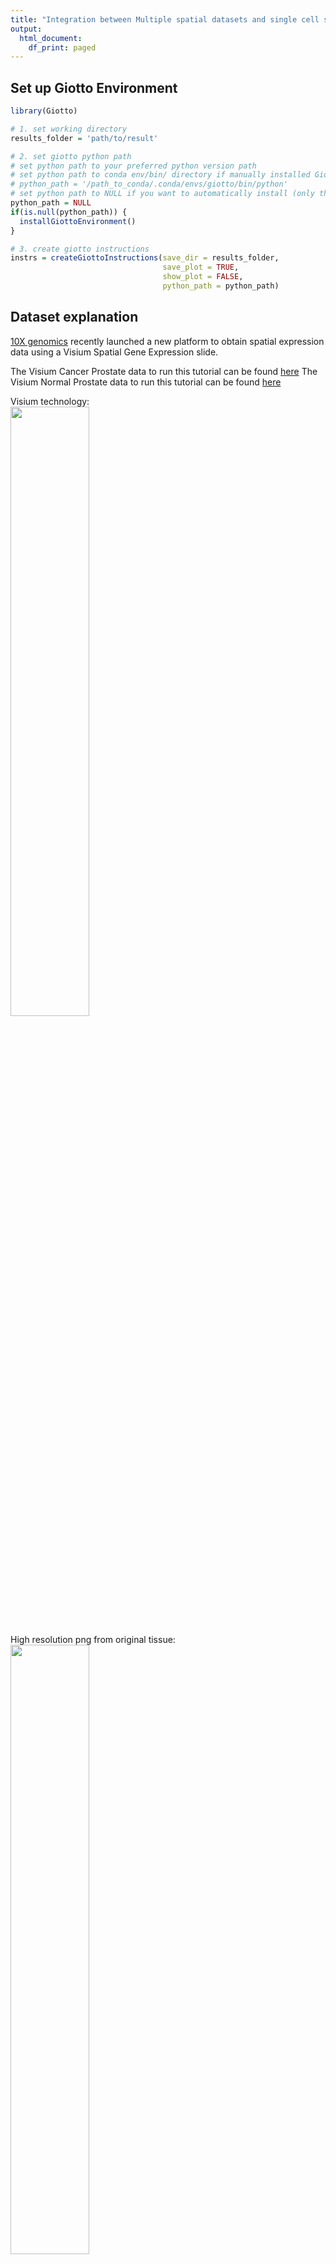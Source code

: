 ```yaml
---
title: "Integration between Multiple spatial datasets and single cell sequencing data"
output:
  html_document:
    df_print: paged
---
```



## Set up Giotto Environment
```r
library(Giotto)

# 1. set working directory
results_folder = 'path/to/result'

# 2. set giotto python path
# set python path to your preferred python version path
# set python path to conda env/bin/ directory if manually installed Giotto python dependencies by conda
# python_path = '/path_to_conda/.conda/envs/giotto/bin/python'
# set python path to NULL if you want to automatically install (only the 1st time) and use the giotto miniconda environment
python_path = NULL
if(is.null(python_path)) {
  installGiottoEnvironment()
}

# 3. create giotto instructions
instrs = createGiottoInstructions(save_dir = results_folder,
                                  save_plot = TRUE,
                                  show_plot = FALSE,
                                  python_path = python_path)

```

## Dataset explanation
[10X genomics](https://www.10xgenomics.com/spatial-transcriptomics/) recently launched a new platform to obtain spatial expression data using a Visium Spatial Gene Expression slide.

The Visium Cancer Prostate data to run this tutorial can be found [here]( https://www.10xgenomics.com/resources/datasets/human-prostate-cancer-adenocarcinoma-with-invasive-carcinoma-ffpe-1-standard-1-3-0)
The Visium Normal Prostate data to run this tutorial can be found [here]( https://www.10xgenomics.com/resources/datasets/normal-human-prostate-ffpe-1-standard-1-3-0)


Visium technology:  
![](../inst/images/general_figs/visium_technology.png){ width=50% }

High resolution png from original tissue:   
![](../inst/images/general_figs/Visium_FFPE_Human_Normal_Prostate_image.png){ width=50% } 
![](../inst/images/general_figs/Visium_FFPE_Human_Prostate_Cancer_image.png){ width=50% } 



## Part 1: Create Giotto objects and join
```r
dataDir <- 'path/to/data'
## obese upper
N_pros = createGiottoVisiumObject(
    visium_dir = paste0(dataDir,'/Visium_FFPE_Human_Normal_Prostate/'),
    expr_data = 'raw',
    png_name = 'tissue_lowres_image.png',
    gene_column_index = 2,
    instructions = instrs
)

## obese lower
C_pros = createGiottoVisiumObject(
    visium_dir = paste0(dataDir,'/Visium_FFPE_Human_Prostate_Cancer/'),
    expr_data = 'raw',
    png_name = 'tissue_lowres_image.png',
    gene_column_index = 2,
    instructions = instrs
)
# join giotto objects
# joining with x_shift has the advantage that you can join both 2D and 3D data
# x_padding determines how much distance is between each dataset
# if x_shift = NULL, then the total shift will be guessed from the giotto image
testcombo = joinGiottoObjects(gobject_list = list(N_pros, C_pros),
    gobject_names = c('NP', 'CP'),
    join_method = 'shift', x_padding = 1000)


# join info is stored in this slot
# simple list for now
testcombo@join_info


# check joined Giotto object
fDataDT(testcombo)
pDataDT(testcombo)
showGiottoImageNames(testcombo)
showGiottoSpatLocs(testcombo)
showGiottoExpression(testcombo)
```


```r
# this plots all the images by list_ID
spatPlot2D(gobject = testcombo, cell_color = 'in_tissue',
    show_image = T, image_name = c("NP-image", "CP-image"),
    group_by = 'list_ID', point_alpha = 0.5,
    save_param = list(save_name = "1a_plot"))
```
![](../inst/images/visium_prostate_integration/vignette_sep29_2021/1a_plot.png){ width=50% } 


```r
# this plots one selected image
spatPlot2D(gobject = testcombo, cell_color = 'in_tissue',
    show_image = T, image_name = c("NP-image"), point_alpha = 0.3,
    save_param = list(save_name = "1b_plot"))
```
![](../inst/images/visium_prostate_integration/vignette_sep29_2021/1b_plot.png){ width=50% } 

```r
# this plots two selected images
spatPlot2D(gobject = testcombo, cell_color = 'in_tissue',
    show_image = T, image_name = c( "NP-image", "CP-image"),
    point_alpha = 0.3,
    save_param = list(save_name = "1c_plot"))
```

![](../inst/images/visium_prostate_integration/vignette_sep29_2021/1c_plot.png){ width=50% } 


## Part 2: Process Giotto Objects
```r
# subset on in-tissue spots
metadata = pDataDT(testcombo)
in_tissue_barcodes = metadata[in_tissue == 1]$cell_ID
testcombo = subsetGiotto(testcombo, cell_ids = in_tissue_barcodes)
```

```r
## filter
testcombo <- filterGiotto(gobject = testcombo,
    expression_threshold = 1,
    feat_det_in_min_cells = 50,
    min_det_feats_per_cell = 500,
    expression_values = c('raw'),
    verbose = T)

## normalize
testcombo <- normalizeGiotto(gobject = testcombo, scalefactor = 6000)

## add gene & cell statistics
testcombo <- addStatistics(gobject = testcombo, expression_values = 'raw')

fmeta = fDataDT(testcombo)
testfeats = fmeta[perc_cells > 20 & perc_cells < 50][100:110]$feat_ID

violinPlot(testcombo, feats = testfeats, cluster_column = 'list_ID', save_param = list(save_name = "2a_plot"))
plotMetaDataHeatmap(testcombo, selected_feats = testfeats, metadata_cols = 'list_ID', save_param = list(save_name = "2b_plot"))
```
![](../inst/images/visium_prostate_integration/vignette_sep29_2021/2a_plot.png){ width=50% } 
![](../inst/images/visium_prostate_integration/vignette_sep29_2021/2b_plot.png){ width=50% } 
```r
## visualize
#fDataDT(testcombo)
spatPlot2D(gobject = testcombo, group_by = 'list_ID', cell_color = 'nr_feats', color_as_factor = F, point_size = 0.75, save_param = list(save_name = "2c_plot"))
```
![](../inst/images/visium_prostate_integration/vignette_sep29_2021/2c_plot.png){ width=50% } 


## Part 3: Dimention Reduction
```r
## PCA ##
testcombo <- calculateHVF(gobject = testcombo)
testcombo <- runPCA(gobject = testcombo, center = TRUE, scale_unit = TRUE)
screePlot(testcombo, ncp = 30, save_param = list(save_name = "3a_screeplot"))
```
![](../inst/images/visium_prostate_integration/vignette_sep29_2021/3a_screeplot.png){ width=50% } 


## Part 4: Clustering
### 4.1 Without Integration
Integration is usually needed for dataset of different conditions to minimize batch effects. Without integration means without using any integration methods.
```r
## cluster and run UMAP ##
# sNN network (default)
testcombo <- createNearestNetwork(gobject = testcombo,
    dim_reduction_to_use = 'pca', dim_reduction_name = 'pca',
    dimensions_to_use = 1:10, k = 15)

# Leiden clustering
testcombo <- doLeidenCluster(gobject = testcombo, resolution = 0.2, n_iterations = 1000)

# UMAP
testcombo = runUMAP(testcombo)

plotUMAP(gobject = testcombo,
    cell_color = 'leiden_clus', show_NN_network = T, point_size = 1.5,
    save_param = list(save_name = "4.1a_plot"))
```
![](../inst/images/visium_prostate_integration/vignette_sep29_2021/4.1a_plot.png){ width=50% } 

```r
spatPlot2D(gobject = testcombo, group_by = 'list_ID',
    cell_color = 'leiden_clus',
    point_size = 1.5,
    save_param = list(save_name = "4.1b_plot"))
```
![](../inst/images/visium_prostate_integration/vignette_sep29_2021/4.1b_plot.png){ width=50% } 

```r
spatDimPlot2D(gobject = testcombo,
    cell_color = 'leiden_clus',
    save_param = list(save_name = "4.1c_plot"))
```
![](../inst/images/visium_prostate_integration/vignette_sep29_2021/4.1c_plot.png){ width=50% } 


### 4.2 With Harmony integration
Harmony is a integration algorithm developed by [Korsunsky, I. et al.](https://www.nature.com/articles/s41592-019-0619-0). It was designed for integration of single cell data but also work well on spatial datasets. 
```r
## data integration, cluster and run UMAP ##

# harmony
#library(devtools)
#install_github("immunogenomics/harmony")
library(harmony)

## run harmony integration
testcombo = runGiottoHarmony(testcombo, vars_use = 'list_ID', do_pca = F)


## sNN network (default)
testcombo <- createNearestNetwork(gobject = testcombo,
    dim_reduction_to_use = 'harmony', dim_reduction_name = 'harmony', name = 'NN.harmony',
    dimensions_to_use = 1:10, k = 15)

## Leiden clustering
testcombo <- doLeidenCluster(gobject = testcombo,
    network_name = 'NN.harmony', resolution = 0.2, n_iterations = 1000, name = 'leiden_harmony')

# UMAP dimension reduction
testcombo = runUMAP(testcombo, dim_reduction_name = 'harmony', dim_reduction_to_use = 'harmony', name = 'umap_harmony')


plotUMAP(gobject = testcombo,
    dim_reduction_name = 'umap_harmony',
    cell_color = 'leiden_harmony', 
    show_NN_network = F, 
    point_size = 1.5,
    save_param = list(save_name = "4.2a_plot"))
# If you want to show NN network information, you will need to specify these arguments in the plotUMAP function
# show_NN_network = T, nn_network_to_use = 'sNN' , network_name = 'NN.harmony'
```
![](../inst/images/visium_prostate_integration/vignette_sep29_2021/4.2a_plot.png){ width=50% } 

```r
spatPlot2D(gobject = testcombo, group_by = 'list_ID',
    cell_color = 'leiden_harmony',
    point_size = 1.5,
    save_param = list(save_name = "4.2b_plot"))
```
![](../inst/images/visium_prostate_integration/vignette_sep29_2021/4.2b_plot.png){ width=50% } 


```r
spatDimPlot2D(gobject = testcombo,
    dim_reduction_to_use = 'umap', dim_reduction_name = 'umap_harmony',
    cell_color = 'leiden_harmony',
    save_param = list(save_name = "4.2c_plot"))
```
![](../inst/images/visium_prostate_integration/vignette_sep29_2021/4.2c_plot.png){ width=50% } 


```r
# compare to previous results
spatPlot2D(gobject = testcombo,
    cell_color = 'leiden_clus', 
    save_param = list(save_name = "4_w_o_integration_plot"))
spatPlot2D(gobject = testcombo,
    cell_color = 'leiden_harmony',
    save_param = list(save_name = "4_w_integration_plot"))

```

![](../inst/images/visium_prostate_integration/vignette_sep29_2021/4_w_o_integration_plot.png){ width=50% } 
![](../inst/images/visium_prostate_integration/vignette_sep29_2021/4_w_integration_plot.png){ width=50% } 


## Part 5: Cell type annotation
Visium spatial transcriptomics does not provide single-cell resolution, making cell type annotation a harder problem. Giotto provides several ways to calculate enrichment of specific cell-type signature gene list:    
- PAGE   
- hypergeometric test   
- Rank   
- [DWLS Deconvolution](https://genomebiology.biomedcentral.com/articles/10.1186/s13059-021-02362-7) 

This is also the easiest way to integrate Visium datasets with single cell data. Example shown here is from [Ma et al.](https://pubmed.ncbi.nlm.nih.gov/33032611/) from two prostate cancer patients. The raw dataset can be found [here](https://www.ncbi.nlm.nih.gov/geo/query/acc.cgi?acc=GSE157703) 
Giotto_SC is processed variable in the [single cell RNAseq tutorial](https://giottosuite.com/articles/singlecell_prostate_standard_Sep29_21.html)

### 5.1 PAGE enrichment
```r
# Create PAGE matrix
# PAGE matrix should be a binary matrix with each row represent a gene marker and each column represent a cell type
# markers_scran is generated from single cell analysis ()
markers_scran = findMarkers_one_vs_all(gobject=giotto_SC, method="scran",
                                       expression_values="normalized", cluster_column='prostate_labels', min_feats=3)
top_markers <- markers_scran[, head(.SD, 10), by="cluster"]
celltypes<-levels(factor(markers_scran$cluster))
sign_list<-list()
for (i in 1:length(celltypes)){
  sign_list[[i]]<-top_markers[which(top_markers$cluster == celltypes[i]),]$feats
}

PAGE_matrix = makeSignMatrixPAGE(sign_names = celltypes,
                                 sign_list = sign_list)
```

```r
testcombo = runPAGEEnrich(gobject = testcombo,
                          sign_matrix = PAGE_matrix,
                          min_overlap_genes = 2)

cell_types_subset = colnames(PAGE_matrix)

# Plot PAGE enrichment result
spatCellPlot(gobject = testcombo,
             spat_enr_names = 'PAGE',
             cell_annotation_values = cell_types_subset[1:4],
             cow_n_col = 2,coord_fix_ratio = NULL, point_size = 1.25,
             save_param = list(save_name = "5a_PAGE_plot"))

```
![](../inst/images/visium_prostate_integration/vignette_sep29_2021/5a_PAGE_plot.png){ width=50% } 



### 5.2 Hypergeometric test
```r
testcombo = runHyperGeometricEnrich(gobject = testcombo,
                                    expression_values = "normalized",
                                    sign_matrix = PAGE_matrix)
cell_types_subset = colnames(PAGE_matrix)
spatCellPlot(gobject = testcombo, 
             spat_enr_names = 'hypergeometric',
             cell_annotation_values = cell_types_subset[1:4],
             cow_n_col = 2,coord_fix_ratio = NULL, point_size = 1.75,
             save_param = list(save_name = "5b_HyperGeometric_plot"))
```
![](../inst/images/visium_prostate_integration/vignette_sep29_2021/5b_HyperGeometric_plot.png){ width=50% } 



### 5.3 Rank Enrichment
```r
# Create rank matrix, not that rank matrix is different from PAGE
# A count matrix and a vector for all cell labels will be needed
rank_matrix = makeSignMatrixRank(sc_matrix = get_expression_values(giotto_SC,values = "normalized"),
                                 sc_cluster_ids = pDataDT(giotto_SC)$prostate_label)
colnames(rank_matrix)<-levels(factor(pDataDT(giotto_SC)$prostate_label))
testcombo = runRankEnrich(gobject = testcombo, sign_matrix = rank_matrix,expression_values = "normalized")

# Plot Rank enrichment result
spatCellPlot2D(gobject = testcombo,
               spat_enr_names = 'rank',
               cell_annotation_values = cell_types_subset[1:4],
               cow_n_col = 2,coord_fix_ratio = NULL, point_size = 1,
               save_param = list(save_name = "5c_Rank_plot"))

```
![](../inst/images/visium_prostate_integration/vignette_sep29_2021/5c_Rank_plot.png){ width=50% } 



### 5.4 DWLS Deconvolution
```r
# Create DWLS matrix, not that DWLS matrix is different from PAGE and rank
# A count matrix a vector for a list of gene signatures and a vector for all cell labels will be needed
DWLS_matrix<-makeSignMatrixDWLSfromMatrix(matrix = as.matrix(get_expression_values(giotto_SC,values = "normalized")),
                                          cell_type = pDataDT(giotto_SC)$prostate_label,
                                          sign_gene = top_markers$feats)
testcombo = runDWLSDeconv(gobject = testcombo, sign_matrix = DWLS_matrix)


# Plot DWLS deconvolution result
spatCellPlot2D(gobject = testcombo,
               spat_enr_names = 'DWLS',
               cell_annotation_values = levels(factor(pDataDT(giotto_SC)$prostate_label))[1:4],
               cow_n_col = 2,coord_fix_ratio = NULL, point_size = 1,
               save_param = list(save_name = "5d_DWLS_plot"))
```
![](../inst/images/visium_prostate_integration/vignette_sep29_2021/5d_DWLS_plot.png){ width=50% } 

